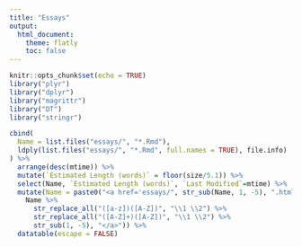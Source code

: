 ```yaml
---
title: "Essays"
output:
  html_document:
    theme: flatly
    toc: false
---
```


```r
knitr::opts_chunk$set(echo = TRUE)
library("plyr")
library("dplyr")
library("magrittr")
library("DT")
library("stringr")
```

```r
cbind(
  Name = list.files("essays/", "*.Rmd"),
  ldply(list.files("essays/", "*.Rmd", full.names = TRUE), file.info)
) %>%
  arrange(desc(mtime)) %>%
  mutate(`Estimated Length (words)` = floor(size/5.1)) %>%
  select(Name, `Estimated Length (words)`, `Last Modified`=mtime) %>%
  mutate(Name = paste0("<a href='essays/", str_sub(Name, 1, -5), ".html'>",
    Name %>%
      str_replace_all("([a-z])([A-Z])", "\\1 \\2") %>%
      str_replace_all("([A-Z]+)([A-Z])", "\\1 \\2") %>%
      str_sub(1, -5), "</a>")) %>%
  datatable(escape = FALSE)
```
